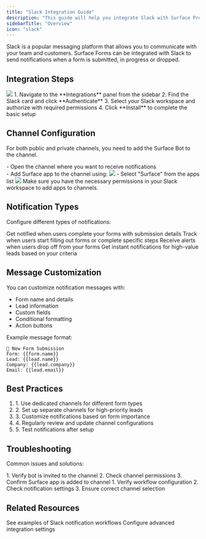 ```yaml
---
title: "Slack Integration Guide"
description: "This guide will help you integrate Slack with Surface Products"
sidebarTitle: "Overview"
icon: "slack"
---
```


Slack is a popular messaging platform that allows you to communicate with your team and customers. Surface Forms can be integrated with Slack to send notifications when a form is submitted, in progress or dropped.

## Integration Steps

<Frame caption="Slack Integration">
    <img src="/images/integrations/slack/1.png" />
</Frame>

<Steps>
  1. Navigate to the **Integrations** panel from the sidebar
  2. Find the Slack card and click **Authenticate**
  3. Select your Slack workspace and authorize with required permissions
  4. Click **Install** to complete the basic setup
</Steps>

## Channel Configuration

For both public and private channels, you need to add the Surface Bot to the channel.

<Steps>
  - Open the channel where you want to receive notifications <br/>
  - Add Surface app to the channel using:
    <Frame caption="Add Surface app to the channel">
        <img src="/images/integrations/slack/2.png" />
    </Frame>
  - Select "Surface" from the apps list
    <Frame caption="Select Surface app">
        <img src="/images/integrations/slack/3.png" />
    </Frame>
</Steps>

<Note>
  Make sure you have the necessary permissions in your Slack workspace to add apps to channels.
</Note>

## Notification Types

Configure different types of notifications:

<CardGroup cols={2}>
  <Card title="Form Submissions" icon="paper-plane">
    Get notified when users complete your forms with submission details
  </Card>
  
  <Card title="Form Progress" icon="spinner">
    Track when users start filling out forms or complete specific steps
  </Card>
  
  <Card title="Form Abandonment" icon="user-xmark">
    Receive alerts when users drop off from your forms
  </Card>
  
  <Card title="Lead Alerts" icon="bell">
    Get instant notifications for high-value leads based on your criteria
  </Card>
</CardGroup>

## Message Customization

You can customize notification messages with:
- Form name and details
- Lead information
- Custom fields
- Conditional formatting
- Action buttons

Example message format:
```
📝 New Form Submission
Form: {{form.name}}
Lead: {{lead.name}}
Company: {{lead.company}}
Email: {{lead.email}}
```

## Best Practices

<Card title="Tips for Slack Integration">
<ol>
  <li>1. Use dedicated channels for different form types</li>
  <li>2. Set up separate channels for high-priority leads</li>
  <li>3. Customize notifications based on form importance</li>
  <li>4. Regularly review and update channel configurations</li>
  <li>5. Test notifications after setup</li>
</ol>
</Card>

## Troubleshooting

Common issues and solutions:

<AccordionGroup>
  <Accordion title="Bot Not Posting">
    1. Verify bot is invited to the channel
    2. Check channel permissions
    3. Confirm Surface app is added to channel
  </Accordion>
  
  <Accordion title="Missing Notifications">
    1. Verify workflow configuration
    2. Check notification settings
    3. Ensure correct channel selection
  </Accordion>
</AccordionGroup>

## Related Resources

<CardGroup>
  <Card title="Workflow Examples" icon="diagram-project" href="/workflows/examples">
    See examples of Slack notification workflows
  </Card>
  
  <Card title="Integration Settings" icon="gear" href="/integrations/settings">
    Configure advanced integration settings
  </Card>
</CardGroup>
